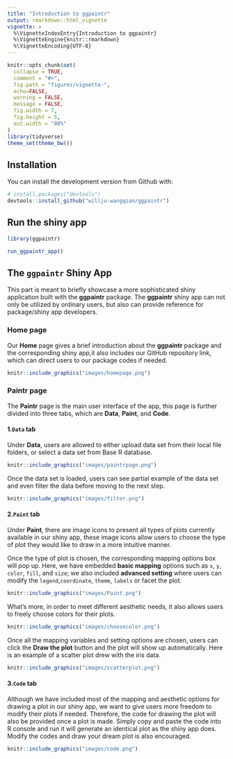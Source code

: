 ```yaml
---
title: "Introduction to ggpaintr"
output: rmarkdown::html_vignette
vignette: >
  %\VignetteIndexEntry{Introduction to ggpaintr}
  %\VignetteEngine{knitr::rmarkdown}
  %\VignetteEncoding{UTF-8}
---
```

```r
knitr::opts_chunk$set(
  collapse = TRUE,
  comment = "#>",
  fig.path = "figures/vignette-",
  echo=FALSE,
  warning = FALSE,
  message = FALSE,
  fig.width = 7,
  fig.height = 5,
  out.width = "80%"
)
library(tidyverse)
theme_set(theme_bw())
```


## Installation

You can install the development version from Github with:

```r
# install.packages("devtools")
devtools::install_github("willju-wangqian/ggpaintr")
```

## Run the shiny app

```r
library(ggpaintr)

run_ggpaintr_app()
```

## The `ggpaintr` Shiny App 

This part is meant to briefly showcase a more sophisticated shiny application built with the **ggpaintr** package. The **ggpaintr** shiny app can not only be utilized by ordinary users, but also can provide reference for package/shiny app developers. 

### Home page 

Our **Home** page gives a brief introduction about the **ggpaintr** package and the corresponding shiny app,it also includes our GitHub repository link, which can direct users to our package codes if needed. 

```r
knitr::include_graphics("images/homepage.png")
```


### Paintr page

The **Paintr** page is the main user interface of the app, this page is further divided into three tabs, which are **Data**, **Paint**, and **Code**. 

#### 1.`Data` tab

Under **Data**, users are allowed to either upload data set from their local file folders, or select a data set from Base R database. 


```r
knitr::include_graphics("images/paintrpage.png")
```

Once the data set is loaded, users can see partial example of the data set and even filter the data before moving to the next step.

```r
knitr::include_graphics("images/filter.png")
```

#### 2.`Paint` tab 

Under **Paint**, there are image icons to present all types of plots currently available in our shiny app, these image icons allow users to choose the type of plot they would like to draw in a more intuitive manner. 

Once the type of plot is chosen, the corresponding mapping options box will pop up. Here, we have embedded **basic mapping** options such as `x`, `y`, `color`, `fill`, and `size`; we also included **advanced setting** where users can modify the `legend`,`coordinate`, `theme`, `labels` or facet the plot.

```r
knitr::include_graphics("images/Paint.png")
```

What's more, in order to meet different aesthetic needs, it also allows users to freely choose colors for their plots.

```r
knitr::include_graphics("images/choosecolor.png")
```

Once all the mapping variables and setting options are chosen, users can click the **Draw the plot** button and the plot will show up automatically. Here is an example of a scatter plot drew with the iris data.


```r
knitr::include_graphics("images/scatterplot.png")
```

#### 3.`Code` tab 

Although we have included most of the mapping and aesthetic options for drawing a plot in our shiny app, we want to give users more freedom to modify their plots if needed. Therefore, the code for drawing the plot will also be provided once a plot is made. Simply copy and paste the code into R console and run it will generate an identical plot as the shiny app does. Modify the codes and draw your dream plot is also encouraged.

```r
knitr::include_graphics("images/code.png")
```




